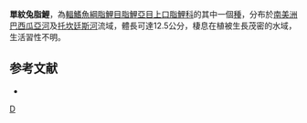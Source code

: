 {{Speciesbox 
| genus = Leporinus
| species = unitaeniatus
| authority = [[Garavello|Garavello]] & [[Santos|Santos]], 2009
| status = NE
| status_system = IUCN3.1
}}
'''單紋兔脂鯉'''，為[[輻鰭魚綱|輻鰭魚綱]][[脂鯉目|脂鯉目]][[脂鯉亞目|脂鯉亞目]][[上口脂鯉科|上口脂鯉科]]的其中一個[[種|種]]，分布於[[南美洲|南美洲]][[巴西|巴西]][[瓜亞河|瓜亞河]]及[[托坎廷斯河|托坎廷斯河]]流域，體長可達12.5公分，棲息在植被生長茂密的水域，生活習性不明。

==参考文献==
{{refbegin}}
*{{FishBase_species|genus=Leporinus|species=unitaeniatus|year=2013|month=9}}
{{refend}}
{{Taxonbar}}

[[Category:兔脂鯉屬|D]]